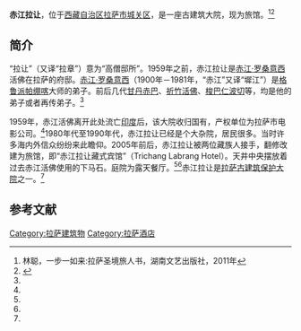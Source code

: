 '''赤江拉让'''，位于[[西藏自治区|西藏自治区]][[拉萨市|拉萨市]][[城关区_(拉萨市)|城关区]]，是一座古建筑大院，现为旅馆。<ref name=lin>林聪，一步一如来:拉萨圣境旅人书，湖南文艺出版社，2011年</ref><ref name=xinsheng>{{Cite web |url=http://www.mzb.com.cn/html/report/299012-1.htm |title=“赤江拉让”：百年古宅迸发新生，中国民族宗教网，2012-05-02 |access-date=2013-08-09 |archive-date=2016-03-04 |archive-url=https://web.archive.org/web/20160304125559/http://www.mzb.com.cn/html/report/299012-1.htm |dead-url=no }}</ref>

==简介==
“拉让”（又译“拉章”）意为“高僧邸所”。1959年之前，赤江拉让是[[赤江·罗桑意西|赤江·罗桑意西]]活佛在拉萨的府邸。[[赤江·罗桑意西|赤江·罗桑意西]]（1900年－1981年，“赤江”又译“墀江”）是[[格鲁派|格鲁派]][[帕绷喀仁波切|帕绷喀]]大师的弟子。前后几代[[甘丹赤巴|甘丹赤巴]]、[[祈竹仁宝哲|祈竹活佛]]、[[梭巴仁波切|梭巴仁波切]]等，均是他的弟子或者再传弟子。<ref name=lin/>

1959年，赤江活佛离开此处流亡[[印度|印度]]后，该大院收归国有，产权单位为拉萨市电影公司。<ref name=xinsheng/>1980年代至1990年代，赤江拉让已经是个大杂院，居民很多。当时许多海内外信众纷纷来此瞻仰。2005年前后，赤江拉让被两位藏族人接手，翻修改建为旅馆，即“赤江拉让藏式宾馆”（Trichang Labrang Hotel）。天井中央摆放着过去赤江活佛使用的下马石。庭院为露天餐厅。<ref name=lin/><ref name=xinsheng/>赤江拉让是[[拉萨古建筑保护院|拉萨古建筑保护大院]]之一。<ref name=xinsheng/>

==参考文献==
{{reflist}}

{{拉萨地标}}
[[Category:拉萨建筑物|Category:拉萨建筑物]]
[[Category:拉萨酒店|Category:拉萨酒店]]